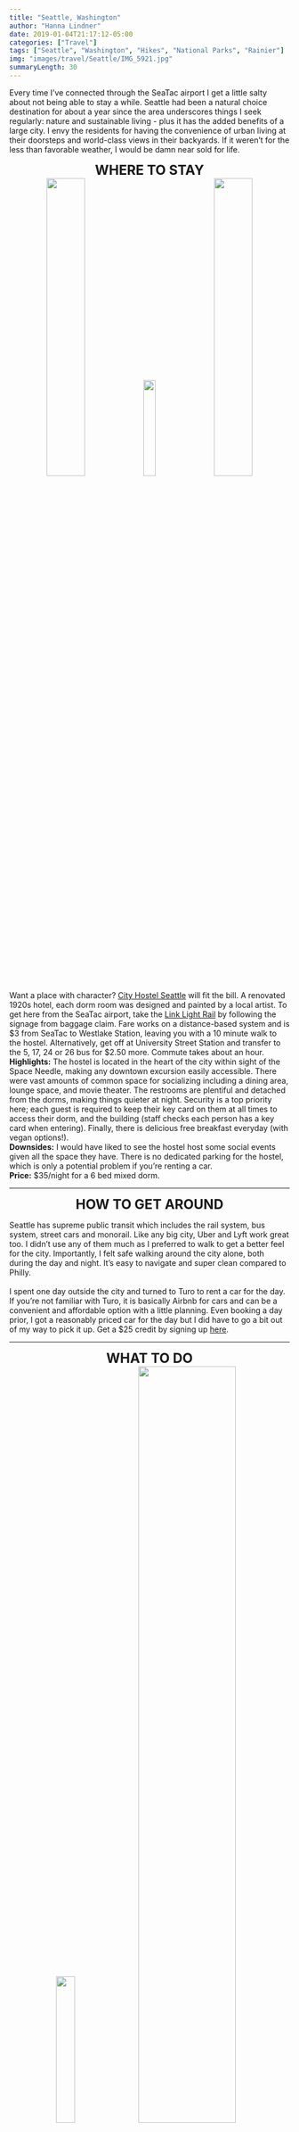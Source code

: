 ```yaml
---
title: "Seattle, Washington"
author: "Hanna Lindner"
date: 2019-01-04T21:17:12-05:00
categories: ["Travel"]
tags: ["Seattle", "Washington", "Hikes", "National Parks", "Rainier"]
img: "images/travel/Seattle/IMG_5921.jpg"
summaryLength: 30
---
```


Every time I've connected through the SeaTac airport I get a little salty about not being able to stay a while. Seattle had been a natural choice destination for about a year since the area underscores things I seek regularly: nature and sustainable living - plus it has the added benefits of a large city. I envy the residents for having the convenience of urban living at their doorsteps and world-class views in their backyards. If it weren't for the less than favorable weather, I would be damn near sold for life.

<center>
<font size="5">
**WHERE TO STAY**
</font>
</center>

<center>
[![](/images/travel/Seattle/IMG_6027.JPG){ width=37% }](https://www.hannalindner.com/travel/Seattle_Washington/IMG_6027.JPG)
[![](/images/travel/Seattle/IMG_5863.jpg){ width=21% }](https://www.hannalindner.com/travel/Seattle_Washington/IMG_5863.jpg)
[![](/images/travel/Seattle/IMG_5867.jpg){ width=37% }](https://www.hannalindner.com/travel/Seattle_Washington/IMG_5867.jpg)
</center>

Want a place with character? [City Hostel Seattle](https://www.hostelseattle.com/city_hostel_seattle) will fit the bill. A renovated 1920s hotel, each dorm room was designed and painted by a local artist. To get here from the SeaTac airport, take the [Link Light Rail](https://www.soundtransit.org/ride-with-us/popular-destinations/sea-tac-airport) by following the signage from baggage claim. Fare works on a distance-based system and is $3 from SeaTac to Westlake Station, leaving you with a 10 minute walk to the hostel. Alternatively, get off at University Street Station and transfer to the 5, 17, 24 or 26 bus for \$2.50 more. Commute takes about an hour.  
**Highlights:**  The hostel is located in the heart of the city within sight of the Space Needle, making any downtown excursion easily accessible. There were vast amounts of common space for socializing including a dining area, lounge space, and movie theater. The restrooms are plentiful and detached from the dorms, making things quieter at night. Security is a top priority here; each guest is required to keep their key card on them at all times to access their dorm, and the building (staff checks each person has a key card when entering). Finally, there is delicious free breakfast everyday (with vegan options!).  
**Downsides:** I would have liked to see the hostel host some social events given all the space they have. There is no dedicated parking for the hostel, which is only a potential problem if you're renting a car.   
**Price:** $35/night for a 6 bed mixed dorm.   

---

<center>
<font size="5">
**HOW TO GET AROUND**
</font>
</center>

Seattle has supreme public transit which includes the rail system, bus system, street cars and monorail. Like any big city, Uber and Lyft work great too. I didn't use any of them much as I preferred to walk to get a better feel for the city. Importantly, I felt safe walking around the city alone, both during the day and night. It's easy to navigate and super clean compared to Philly.  
<br>
I spent one day outside the city and turned to Turo to rent a car for the day. If you're not familiar with Turo, it is basically Airbnb for cars and can be a convenient and affordable option with a little planning. Even booking a day prior, I got a reasonably priced car for the day but I did have to go a bit out of my way to pick it up. Get a $25 credit by signing up [here](https://turo.com/c/hannal16).

---

<center>
<font size="5">
**WHAT TO DO**
</font>
</center>

<center>
[![](/images/travel/Seattle/IMG_1155.JPG){ width=26% }](https://www.hannalindner.com/travel/Seattle_Washington/IMG_1155.JPG)
[![](/images/travel/Seattle/IMG_1162.jpg){ width=59% }](https://www.hannalindner.com/travel/Seattle_Washington/IMG_1162.jpg)
</center>

**Space Needle:** Did you really go to Seattle if you didn't go to the [Space Needle](https://www.spaceneedle.com/)? If you are willing to brave the mass amounts of tourists, the viewing platform gives a great lay of the land. The rotating floor is a neat feature too in addition to all the recent renovations. A ticket up will run you a whopping $32.50 (minimum).    

<center>
[![](/images/travel/Seattle/IMG_1262.JPG){ width=27% }](https://www.hannalindner.com/travel/Seattle_Washington/IMG_1262.JPG)
[![](/images/travel/Seattle/IMG_1377.jpg){ width=30% }](https://www.hannalindner.com/travel/Seattle_Washington/IMG_1377.jpg)
[![](/images/travel/Seattle/IMG_1299.jpg){ width=27% }](https://www.hannalindner.com/travel/Seattle_Washington/IMG_1299.jpg)

[![](/images/travel/Seattle/IMG_1337.jpg){ width=83% }](https://www.hannalindner.com/travel/Seattle_Washington/IMG_1337.jpg)
</center>

**Mount Rainier National Park:** Lowkey the real reason I wanted to go to Seattle, I've been eyeing Rainier for years. I was pushing my luck trying to hike with winter slated to show up at any moment, and that it did. Originally I planned to hike the [Summer Land Trail](https://www.alltrails.com/trail/us/washington/summer-land-trail) on the east side of the mountain, but the road to the trail closed due to a snowstorm that moved through the day prior. Instead, I opted for the 5.5 mile (8.9 km) out-and-back [Tolmie Peak Trail](https://www.alltrails.com/trail/us/washington/tolmie-peak-trail--2) on the west side, which is park of the iconic Wonderland Trail. The drive from Seattle is a little over two hours, with the worst portion of the drive being the last few miles up a gravel road, riddled with pot holes so gnarly it makes Philly's roads look pristine. Make sure to stop at the pay box after entering the park to buy a park pass for $30, there were several rangers at the trail head checking cars.  
<br>
The hike itself is captures everything I imagine when I think of the Pacific Northwest: lush, damp vegetation, towering trees and earthy crisp air. While the trail head was full with cars, I surprisingly encountered few people on the trail, adding to the serenity. Before reaching the peak, you hit Eunice Lake and that's where the real hike starts. The last mile has the fastest elevation gain, up to Tolmie lookout (an old fire lookout tower). Conditions were cloudy when I arrived, and Mount Rainier played hide-and-seek the entire time, though that didn't keep me from staying up there for as long as possible. I recommend dressing in layers, as it's a bit chilly above the clouds.  

<center>
[![](/images/travel/Seattle/IMG_1200.jpg){ width=30% }](https://www.hannalindner.com/travel/Seattle_Washington/IMG_1200.jpg)
[![](/images/travel/Seattle/IMG_1206.jpg){ width=29% }](https://www.hannalindner.com/travel/Seattle_Washington/IMG_1206.jpg)
[![](/images/travel/Seattle/IMG_1212.jpg){ width=26% }](https://www.hannalindner.com/travel/Seattle_Washington/IMG_1212.jpg)
[![](/images/travel/Seattle/IMG_1189.jpg){ width=50% }](https://www.hannalindner.com/travel/Seattle_Washington/IMG_1189.jpg)
</center>  
**Pike Place Market**: Pike Place Market is a Seattle icon, and a fun place to stop for food and local shopping. Be sure to visit the Gum Wall on Post Alley under the market to make your contribution!  

<center>
[![](/images/travel/Seattle/IMG_5856.jpg){ width=26% }](https://www.hannalindner.com/travel/Seattle_Washington/IMG_5856.jpg)
[![](/images/travel/Seattle/IMG_7126.jpg){ width=35% }](https://www.hannalindner.com/travel/Seattle_Washington/IMG_7126.jpg)
</center>

**Amazon:** The first thing I did when I arrived in Seattle, even before checking into the hostel, was stopping by [Amazon Go](https://www.amazon.com/b?ie=UTF8&node=16008589011), a 'grab and go' small scale grocery store. Swipe into the store with the Amazon Go app on your way in, and each time you put something into your bag, it will be added to your cart. Walk through the exit and you'll be charged for whatever is in your bag. They don't sell anything novel, but it's the way they sell it, and it's no doubt the future of shopping. While you cannot go inside unless you are an employee, you should also walk by the Amazon Spheres to see the unique architecture.  

---

<center>
[![](/images/travel/Seattle/IMG_5964.jpg){ width=40% }](https://www.hannalindner.com/travel/Seattle_Washington/IMG_5964.jpg)
</center>


